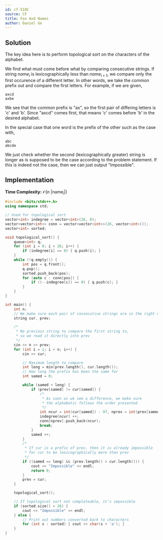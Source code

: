 ```yaml
---
id: cf-510C
source: CF
title: Fox And Names
author: Daniel Ge
---
```


## Solution
The key idea here is to perform topological sort on the characters of the alphabet. 

We find what must come before what by comparing consecutive strings. If string $name_i$ is lexicographically less than $name_{i+1}$, we compare only the first occurence of a different letter. In other words, we take the common prefix out and compare the first letters. For example, if we are given,
```
axcd
axbe
```
We see that the common prefix is "ax", so the first pair of differing letters is 'c' and 'b'. Since "axcd" comes first, that means 'c' comes before 'b' in the desired alphabet.

In the special case that one word is the prefix of the other such as the case with,
```
abc
abcde
```
We just check whether the second (lexicographically greater) string is longer as is supposed to be the case according to the problem statement. If this is indeed not the case, then we can just output "Impossible".
## Implementation

**Time Complexity:** $\mathcal{O}(n\text{ |name}_i|)$

<LanguageSection>
<CPPSection>

```cpp
#include <bits/stdc++.h>
using namespace std;

// Used for topological sort
vector<int> indegree = vector<int>(26, 0);
vector<vector<int>> conn = vector<vector<int>>(26, vector<int>());
vector<int> sorted;

void topological_sort() {
	queue<int> q;
	for (int i = 0; i < 26; i++) {
		if (indegree[i] == 0) { q.push(i); }
	}
	while (!q.empty()) {
		int pos = q.front();
		q.pop();
		sorted.push_back(pos);
		for (auto c : conn[pos]) {
			if ((--indegree[c]) == 0) { q.push(c); }
		}
	}
}

int main() {
	int n;
	// We make sure each pair of consecutive strings are in the right order
	string cur, prev;  

	/*
	 * No previous string to compare the first string to, 
	 * so we read it directly into prev
	 */
	cin >> n >> prev;  
	for (int i = 1; i < n; i++) {
		cin >> cur;

		// Maximum length to compare
		int leng = min(prev.length(), cur.length());  
		// How long the prefix has been the same for
		int samed = 0;

		while (samed < leng) {
			if (prev[samed] != cur[samed]) {
				/*
				 * As soon as we see a difference, we make sure 
				 * the alphabetic follows the order presented
				 */
				int ncur = int(cur[samed]) - 97, nprev = int(prev[samed]) - 97;
				indegree[ncur] ++;
				conn[nprev].push_back(ncur);
				break;
			}
			samed ++;
		}
		/*
		 * If cur is a prefix of prev, then it is already impossible 
		 * for cur to be lexicographically more than prev
		 */
		if ((samed == leng) && (prev.length() > cur.length())) {
			cout << "Impossible" << endl;
			return 0;
		}
		prev = cur;
	}

	topological_sort();

	// If topological sort not completeable, it's impossible
	if (sorted.size() < 26) {
		cout << "Impossible" << endl;
	} else {
		// Print out numbers converted back to characters
		for (int s : sorted) { cout << char(s + 'a'); }
	}
}
```

</CPPSection>
</LanguageSection>